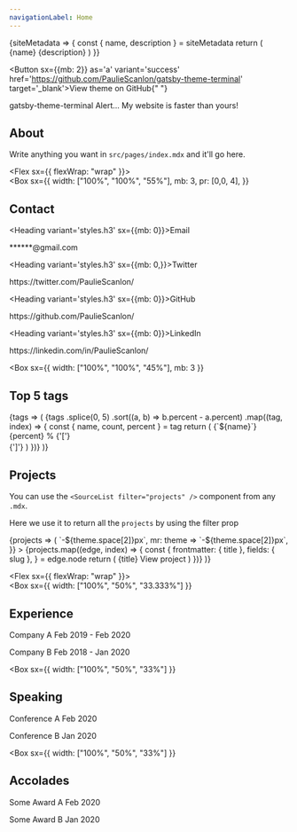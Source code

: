 ```yaml
---
navigationLabel: Home
---
```


<SiteMetaData>
{siteMetadata => {
  const { name, description } = siteMetadata
  return (
        <Fragment>
        <Heading variant='styles.h1'>{name}</Heading>
        <Text>{description}</Text>
        </Fragment>
  )
}}
</SiteMetaData>

<Divider/>

<Button sx={{mb: 2}} as='a' variant='success' href='https://github.com/PaulieScanlon/gatsby-theme-terminal' target='_blank'>View theme on GitHub</Button>{" "}
<Link sx={{whiteSpace: 'nowrap',}} href='https://github.com/PaulieScanlon/gatsby-theme-terminal' target='_blank' >gatsby-theme-terminal</Link>
<Divider />

<Alert variant='success'>
  Alert... My website is faster than yours!
</Alert>
<Divider />
<Divider />

## About

Write anything you want in `src/pages/index.mdx` and it'll go here.

<Divider />

<Flex sx={{ flexWrap: "wrap" }}>  
  <Box
    sx={{
      width: ["100%", "100%", "55%"],
      mb: 3,
      pr: [0,0, 4],
    }}
  >         

  ## Contact

  <Heading variant='styles.h3' sx={{mb: 0}}>Email</Heading>
  <Link href='mailto:******@gmail.com' variant='styles.a'>******@gmail.com</Link>
  <Divider />

  <Heading variant='styles.h3' sx={{mb: 0,}}>Twitter</Heading>
  <Link href='https://twitter.com/PaulieScanlon/' variant='styles.a'>https://twitter.com/PaulieScanlon/</Link>
  <Divider />

  <Heading variant='styles.h3' sx={{mb: 0}}>GitHub</Heading>
  <Link href='https://github.com/PaulieScanlon/' variant='styles.a'>https://github.com/PaulieScanlon/</Link>
  <Divider />

  <Heading variant='styles.h3' sx={{mb: 0}}>LinkedIn</Heading>
  <Link href='https://www.linkedin.com/in/PaulieScanlon/' variant='styles.a'>https://linkedin.com/in/PaulieScanlon/</Link>
  <Divider />

  </Box>

  <Box
    sx={{
      width: ["100%", "100%", "45%"],
      mb: 3
    }}
  >
 

  ## Top 5 tags

  <TagList filter="posts">
    {tags => (
      <Flex sx={{ flexDirection: 'column' }}>
        {tags
          .splice(0, 5)
          .sort((a, b) => b.percent - a.percent)
          .map((tag, index) => {
            const { name, count, percent } = tag
            return (
              <Box
                key={index}
                sx={{ color: 'muted', mb: 3, svg: { fill: 'muted' } }}
              >
                <Flex sx={{ lineHeight: 'normal' }}>
                  <Text
                    sx={{ color: 'secondary', mr: 2, mb: 0 }}
                  >{`${name}`}</Text>
                  <Text sx={{ color: 'muted' }}>{percent}</Text>
                  <Text sx={{ color: 'error' }}>%</Text>
                </Flex>
                <Flex>
                 {'['}
                  <Box>
                    <svg
                      xmlns="http://www.w3.org/2000/svg"
                      viewBox="0 0 1200 8"
                      width="100%"
                      height="8"
                    >
                      <rect width={`${percent}%`} height={4} />
                    </svg>
                  </Box>
                  {']'}
                </Flex>
              </Box>
            )
          })}
      </Flex>
    )}
  </TagList>

  </Box>
</Flex>


## Projects

You can use the `<SourceList filter="projects" />` component from any `.mdx`. 

Here we use it to return all the `projects` by using the filter prop


<SourceList filter="projects">
  {projects => (
    <Flex
      sx={{
        flexWrap: "wrap",
        ml: theme => `-${theme.space[2]}px`,
        mr: theme => `-${theme.space[2]}px`,
      }}
    >
      {projects.map((edge, index) => {
        const {
          frontmatter: { title },
          fields: { slug },
        } = edge.node
        return (
          <Box
            key={index}
            sx={{ mb: 3, width: ["100%", "50%", "33.333%"] }}
          >
            <Link href={slug} sx={{textDecoration: 'none'}}>
              <Card
                sx={{
                  ml: 2, 
                  mr: 2,
                  p: 3,
                }}
              >
                <Heading variant="styles.h4" sx={{color: 'text'}}>{title}</Heading>
                <Text sx={{textDecoration: 'underline'}}>View project</Text>
              </Card>
            </Link>
          </Box>
        )
      })}
    </Flex>
  )}
</SourceList>

<Divider />

<Flex sx={{ flexWrap: "wrap" }}>  
  <Box
    sx={{
      width: ["100%", "50%", "33.333%"]
    }}
  >          

  ## Experience

  <Text>Company A</Text>
  <Text variant='styles.small'>Feb 2019 - Feb 2020</Text>
  <Divider />

  <Text>Company B</Text>
  <Text variant='styles.small'>Feb 2018 - Jan 2020</Text>
  <Divider />
  <Divider />
  </Box>

  <Box
    sx={{
      width: ["100%", "50%", "33%"]
    }}
  >       

  ## Speaking  

  <Text>Conference A</Text>
  <Text variant='styles.small'>Feb 2020</Text>
  <Divider />

  <Text>Conference B</Text>
  <Text variant='styles.small'>Jan 2020</Text>
  <Divider />
  <Divider />
  </Box>

  <Box
    sx={{
      width: ["100%", "50%", "33%"]
    }}
  >          

  ## Accolades

  <Text>Some Award A</Text>
  <Text variant='styles.small'>Feb 2020</Text>
  <Divider />

  <Text>Some Award B</Text>
  <Text variant='styles.small'>Jan 2020</Text>
  <Divider />
  <Divider />
  </Box>

</Flex>


